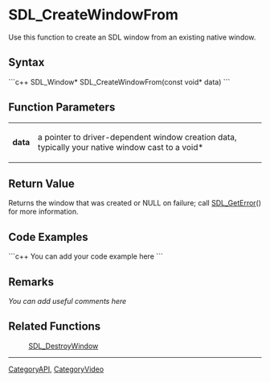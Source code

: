 <!-- pragma section-numbers off -->
<!-- pragma camelcase off -->

= SDL_CreateWindowFrom =
Use this function to create an SDL window from an existing native window.


== Syntax ==
```c++
SDL_Window* SDL_CreateWindowFrom(const void* data)
```

== Function Parameters ==
{|
|'''data'''
|a pointer to driver-dependent window creation data, typically your native window cast to a void*
|}

== Return Value ==
Returns the window that was created or NULL on failure; call [[SDL_GetError]]() for more information.

== Code Examples ==
```c++
You can add your code example here
```

== Remarks ==
''You can add useful comments here''

== Related Functions ==
:[[SDL_DestroyWindow]]

----
[[CategoryAPI]], [[CategoryVideo]]
